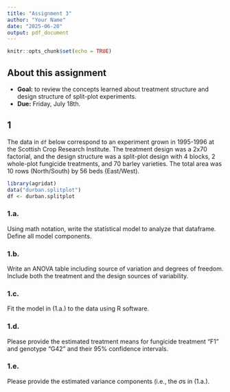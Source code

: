 ```yaml
---
title: "Assignment 3"
author: "Your Name"
date: "2025-06-20"
output: pdf_document
---
```


```r
knitr::opts_chunk$set(echo = TRUE)
```

## About this assignment  

- **Goal:** to review the concepts learned about treatment structure and design structure of split-plot experiments. 
- **Due:** Friday, July 18th. 

## 1

The data in `df` below correspond to an experiment grown in 1995-1996 at the Scottish Crop Research Institute. The treatment design was a 2x70 factorial, and the design structure was a split-plot design with 4 blocks, 2 whole-plot fungicide treatments, and 70 barley varieties. The total area was 10 rows (North/South) by 56 beds (East/West). 

```r
library(agridat)
data("durban.splitplot")
df <- durban.splitplot
```

### 1.a. 

Using math notation, write the statistical model to analyze that dataframe. Define all model components. 

### 1.b. 

Write an ANOVA table including source of variation and degrees of freedom. Include both the treatment and the design sources of variability. 

### 1.c. 

Fit the model in (1.a.) to the data using R software. 

### 1.d. 

Please provide the estimated treatment means for fungicide treatment "F1" and genotype "G42" and their 95% confidence intervals.  

### 1.e. 

Please provide the estimated variance components (i.e., the $\sigma$s in (1.a.). 





